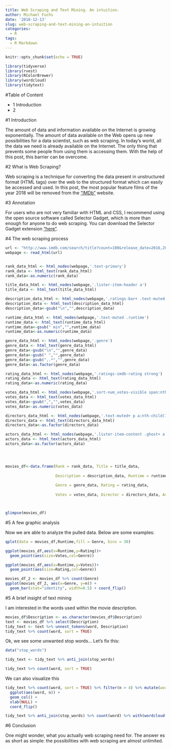 ```yaml
---
title: Web Scraping and Text Mining. An intuition.
author: Michael Fuchs
date: '2018-12-13'
slug: web-scraping-and-text-mining-an-intuition
categories:
  - R
tags:
  - R Markdown
---
```



```r
knitr::opts_chunk$set(echo = TRUE)
```

```r
library(tidyverse)
library(rvest)
library(RColorBrewer)
library(wordcloud)
library(tidytext)
```

#Table of Content

+ 1 Introduction
+ 2 


#1 Introduction

The amount of data and information available on the Internet is growing exponentially. The amount of data available on the Web opens up new possibilities for a data scientist, such as web scraping. In today's world, all the data we need is already available on the Internet. The only thing that prevents some people from using them is accessing them. With the help of this post, this barrier can be overcome.


#2 What is Web Scraping?

Web scraping is a technique for converting the data present in unstructured format (HTML tags) over the web to the structured format which can easily be accessed and used. In this post, the most popular feature films of the year 2018 will be removed from the ["IMDb"](https://www.imdb.com/search/title?count=100&release_date=2016,2016&title_type=feature) website.

#3 Annotation

For users who are not very familiar with HTML and CSS, I recommend using the open source software called Selector Gadget, which is more than enough for anyone to do web scraping. You can download the Selector Gadget extension ["here"](https://selectorgadget.com/).


#4 The web scraping process

```r

url <- "http://www.imdb.com/search/title?count=100&release_date=2016,2016&title_type=feature"
webpage <- read_html(url)


rank_data_html <- html_nodes(webpage,'.text-primary')
rank_data <- html_text(rank_data_html)
rank_data<-as.numeric(rank_data)

title_data_html <- html_nodes(webpage,'.lister-item-header a')
title_data <- html_text(title_data_html)

description_data_html <- html_nodes(webpage,'.ratings-bar+ .text-muted')
description_data <- html_text(description_data_html)
description_data<-gsub("\n","",description_data)

runtime_data_html <- html_nodes(webpage,'.text-muted .runtime')
runtime_data <- html_text(runtime_data_html)
runtime_data<-gsub(" min","",runtime_data)
runtime_data<-as.numeric(runtime_data)

genre_data_html <- html_nodes(webpage,'.genre')
genre_data <- html_text(genre_data_html)
genre_data<-gsub("\n","",genre_data)
genre_data<-gsub(" ","",genre_data)
genre_data<-gsub(",.*","",genre_data)
genre_data<-as.factor(genre_data)

rating_data_html <- html_nodes(webpage,'.ratings-imdb-rating strong')
rating_data <- html_text(rating_data_html)
rating_data<-as.numeric(rating_data)

votes_data_html <- html_nodes(webpage,'.sort-num_votes-visible span:nth-child(2)')
votes_data <- html_text(votes_data_html)
votes_data<-gsub(",","",votes_data)
votes_data<-as.numeric(votes_data)

directors_data_html <- html_nodes(webpage,'.text-muted+ p a:nth-child(1)')
directors_data <- html_text(directors_data_html)
directors_data<-as.factor(directors_data)

actors_data_html <- html_nodes(webpage,'.lister-item-content .ghost+ a')
actors_data <- html_text(actors_data_html)
actors_data<-as.factor(actors_data)




movies_df<-data.frame(Rank = rank_data, Title = title_data,
                      
                      Description = description_data, Runtime = runtime_data,
                      
                      Genre = genre_data, Rating = rating_data,
                      
                      Votes = votes_data, Director = directors_data, Actor = actors_data)



glimpse(movies_df)


```


#5 A few graphic analysis


Now we are able to analyze the pulled data. Below are some examples:


```r
qplot(data = movies_df,Runtime,fill = Genre, bins = 30)
```
```r
ggplot(movies_df,aes(x=Runtime,y=Rating))+
  geom_point(aes(size=Votes,col=Genre))
```
```r
ggplot(movies_df,aes(x=Runtime,y=Votes))+
  geom_point(aes(size=Rating,col=Genre))
```
```r
movies_df_2 <- movies_df %>% count(Genre)
ggplot(movies_df_2, aes(x=Genre, y=n)) +
  geom_bar(stat="identity", width=0.5) + coord_flip()
```


#5 A brief insight of text mining

I am interested in the words used within the movie description.

```r
movies_df$Description <- as.character(movies_df$Description)
text <- movies_df %>% select(Description)
tidy_text <- text %>% unnest_tokens(word, Description)
tidy_text %>% count(word, sort = TRUE)
```

Ok, we see some unwanted stop words...
Let's fix this:

```r
data("stop_words")

tidy_text <- tidy_text %>% anti_join(stop_words)

tidy_text %>% count(word, sort = TRUE)
```


We can also visualize this

```r
tidy_text %>% count(word, sort = TRUE) %>% filter(n > 4) %>% mutate(word = reorder(word, n)) %>%
  ggplot(aes(word, n)) +
  geom_col() +
  xlab(NULL) +
  coord_flip()
```

```r
tidy_text %>% anti_join(stop_words) %>% count(word) %>% with(wordcloud(word, n, max.words = 100))
```


#6 Conclusion

One might wonder, what you actually web scraping need for. The answer es as short as simple: the possibilities with web scraping are almost unlimited.

